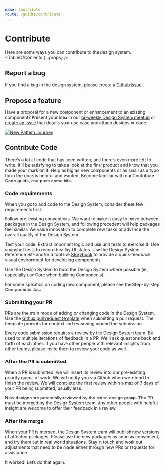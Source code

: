 ```yaml
---
name: Contribute
route: /guides/contribute
---
```


# Contribute

<Intro>Here are some ways you can contribute to the design system.</Intro>
<TableOfContents {...props} />

## Report a bug

If you find a bug in the design system, please create a [Github issue](https://github.com/pluralsight/design-system/issues/new).

## Propose a feature

Have a proposal for a new component or enhancement to an existing component? Present your idea in our [bi-weekly Design System meetup](https://docs.google.com/document/d/1_BsS10-NKfBB-W5T_kyMRiWyoI6_jp7VViIDFj5BfcU/edit?usp=sharing) or [create an issue](https://github.com/pluralsight/design-system/issues/new) that details your use case and attach designs or code.

<a href="/img/diagrams/new-pattern-journey.png">
  <img src="/img/diagrams/new-pattern-journey.png" alt="New Pattern Journey" />
</a>

## Contribute Code

There’s a lot of code that has been written, and there’s even more left to write. It’ll be satisfying to take a look at the final product and know that you made your mark on it. Help as big as new components or as small as a typo fix in the docs is helpful and wanted. Become familiar with our Contribute Code guide, and push some bits.

### Code requirements

When you go to add code to the Design System, consider these few requirements first.

Follow pre-existing conventions. We want to make it easy to move between packages in the Design System, and following precedent will help packages feel similar. We value innovation to complete new tasks or advance the overall quality of the Design System.

Test your code. Extract important logic and use unit tests to exercise it. Use snapshot tests to record healthy UI states. Use the Design System Reference Site and/or a tool like [Storybook](https://github.com/storybooks/storybook) to provide a quick-feedback visual environment for developing components.

Use the Design System to build the Design System where possible (ie, especially use Core when building Components).

For some specifics on coding new component, please see the Step-by-step Components doc.

### Submitting your PR

PRs are the main mode of adding or changing code in the Design System. Use the [Github pull request template](https://github.com/pluralsight/design-system/blob/master/.github/PULL_REQUEST_TEMPLATE.md) when submitting a pull request. The template prompts for context and reasoning around the submission.

Every code submission requires a review by the Design System team. Be used to multiple iterations of feedback in a PR. We'll ask questions back and forth of each other. If you have other people with relevant insights from other teams, please invite them to review your code as well.

### After the PR is submitted

When a PR is submitted, we will insert its review into our pre-existing priority queue of work. We will notify you via Github when we intend to finish the review. We will complete the first review within a max of 7 days of your PR being submitted, usually less.

New designs are potentially reviewed by the entire design group. The PR must be merged by the Design System team. Any other people with helpful insight are welcome to offer their feedback in a review.

### After the merge

When your PR is merged, the Design System team will publish new versions of affected packages. Please use the new packages as soon as convenient, and try them out in real world situations. Stay in touch and work out adjustments that need to be made either through new PRs or requests for assistance.

It worked! Let’s do that again.
